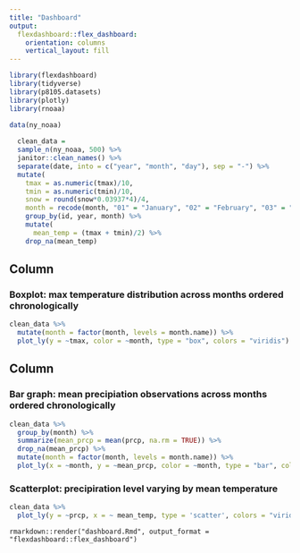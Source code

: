 ```yaml
---
title: "Dashboard"
output: 
  flexdashboard::flex_dashboard:
    orientation: columns
    vertical_layout: fill
---
```


```r
library(flexdashboard)
library(tidyverse)
library(p8105.datasets)
library(plotly)
library(rnoaa)
```

```r
data(ny_noaa)
  
  clean_data = 
  sample_n(ny_noaa, 500) %>%
  janitor::clean_names() %>%
  separate(date, into = c("year", "month", "day"), sep = "-") %>%
  mutate(
    tmax = as.numeric(tmax)/10,
    tmin = as.numeric(tmin)/10,
    snow = round(snow*0.03937*4)/4,
    month = recode(month, "01" = "January", "02" = "February", "03" = "March", "04" = "April", "05" = "May", "06" = "June", "07" = "July", "08" = "August", "09" = "September", "10" = "October", "11" = "November", "12" = "December")) %>%
    group_by(id, year, month) %>%
    mutate(
      mean_temp = (tmax + tmin)/2) %>%
    drop_na(mean_temp)
```

Column {data-width=650}
-----------------------------------------------------------------------

### Boxplot: max temperature distribution across months ordered chronologically

```r
clean_data %>% 
  mutate(month = factor(month, levels = month.name)) %>% 
  plot_ly(y = ~tmax, color = ~month, type = "box", colors = "viridis")
```

Column {data-width=350}
-----------------------------------------------------------------------

### Bar graph: mean precipiation observations across months ordered chronologically

```r
clean_data %>% 
  group_by(month) %>%
  summarize(mean_prcp = mean(prcp, na.rm = TRUE)) %>%
  drop_na(mean_prcp) %>%
  mutate(month = factor(month, levels = month.name)) %>% 
  plot_ly(x = ~month, y = ~mean_prcp, color = ~month, type = "bar", colors = "viridis")
```

### Scatterplot: precipiration level varying by mean temperature

```r
clean_data %>% 
  plot_ly(y = ~prcp, x = ~ mean_temp, type = 'scatter', colors = "viridis")
```

 `rmarkdown::render("dashboard.Rmd", output_format = "flexdashboard::flex_dashboard")`